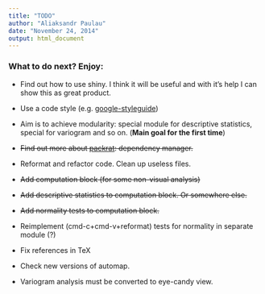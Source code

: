 ```yaml
---
title: "TODO"
author: "Aliaksandr Paulau"
date: "November 24, 2014"
output: html_document
---
```


### What to do next? Enjoy:

* Find out how to use shiny. I think it will be useful and with it's help I can show this as great product.

* Use a code style (e.g. [google-styleguide](https://google-styleguide.googlecode.com/svn/trunk/Rguide.xml))

* Aim is to achieve modularity: special module for descriptive statistics, special for variogram and so on. (__Main goal for the first time__)

* ~~Find out more about [packrat](http://rstudio.github.io/packrat): dependency manager.~~

* Reformat and refactor code. Clean up useless files.

* ~~Add computation block (for some non-visual analysis)~~

* ~~Add descriptive statistics to computation block. Or somewhere else.~~

* ~~Add normality tests to computation block.~~

* Reimplement (cmd-c+cmd-v+reformat) tests for normality in separate module (?)

* Fix references in TeX

* Check new versions of automap.

* Variogram analysis must be converted to eye-candy view.